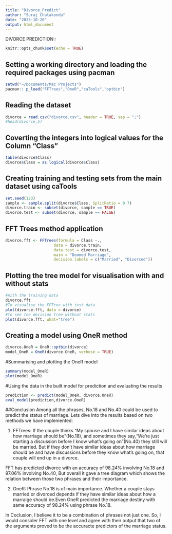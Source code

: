 ```yaml
---
title: "Divorce_Predict"
author: "Suraj Chatakondu"
date: "2023-10-20"
output: html_document
---
```

DIVORCE PREDICTION::

```r
knitr::opts_chunk$set(echo = TRUE)
```

## Setting a working directory and loading the required packages using pacman

```r
setwd("~/Documents/Mac Projects")
pacman:: p_load("FFTrees","OneR","caTools","optbin")
```

## Reading the dataset
```r
divorce = read.csv("divorce.csv", header = TRUE, sep = ";")
#head(divorce,5)
```


## Coverting the integers into logical values for the Column "Class"

```r
table(divorce$Class)
divorce$Class = as.logical(divorce$Class)
```
## Creating training and testing sets from the main dataset using caTools
```r
set.seed(123)
sample <- sample.split(divorce$Class, SplitRatio = 0.7)
divorce.train <- subset(divorce, sample == TRUE)
divorce.test <- subset(divorce, sample == FALSE)
```
## FFT Trees method application
```r
divorce.fft <- FFTrees(formula = Class ~.,
                     data = divorce.train,
                     data.test = divorce.test,
                     main = "Doomed Marriage",
                     decision.labels = c("Married", "Divorced"))
```
## Plotting the tree model for visualisation with and without stats
```r
#With the training data
divorce.fft
#To visualise the FFTree with test data
plot(divorce.fft, data = divorce)
#To see the decision tree without stats
plot(divorce.fft, what="tree")
```
## Creating a model using OneR method
```r
divorce.OneR = OneR::optbin(divorce)
model_OneR = OneR(divorce.OneR, verbose = TRUE)
```
#Summarising and plotting the OneR model
```r
summary(model_OneR)
plot(model_OneR)
```

#Using the data in the built model for prediction and evaluating the results
```r
prediction <- predict(model_OneR, divorce.OneR)
eval_model(prediction,divorce.OneR)
```
##Conclusion
Among all the phrases, No.18 and No.40 could be used to predict the status of marriage. Lets dive into the results based on two methods we have implemented:

1. FFTrees: If the couple thinks "My spouse and I have similar ideas about how marriage should be"(No.18), and sometimes they say,"We're just starting a discussion before I know what's going on"(No.40) they still will be married. But if they don't have similar ideas about how marriage should be and have discussions before they know what's going on, that couple will end up in a divorce.

FFT has predicted divorce with an accuracy of 98.24% involving No.18 and 97.06% involving No.40, But overall it gave a tree diagram which shows the relation between those two phrases and their importance.

2. OneR: Phrase No.18 is of main importance. Whether a couple stays married or divorced depends if they have similar ideas about how a marraige should be.Even OneR predicted the marriage destiny with same accuracy of 98.24% using phrase No.18.

In Coclusion, I believe it to be a combination of phrases not just one. So, I would consider FFT with one level and agree with their output that two of the arguments proved to be the accuracte predictors of the marriage status.


